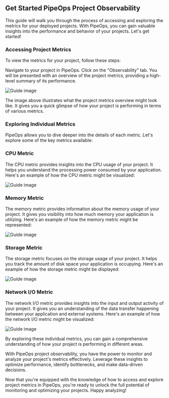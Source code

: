 ## Get Started PipeOps Project Observability 

This guide will walk you through the process of accessing and exploring the metrics for your deployed projects. With PipeOps, you can gain valuable insights into the performance and behavior of your projects. Let's get started!

### Accessing Project Metrics
To view the metrics for your project, follow these steps:

Navigate to your project in PipeOps.
Click on the "Observability" tab.
You will be presented with an overview of the project metrics, providing a high-level summary of its performance.

![Guide image](/assets/chrome_lxvOlOLMPs.png)

The image above illustrates what the project metrics overview might look like. It gives you a quick glimpse of how your project is performing in terms of various metrics.


### Exploring Individual Metrics

PipeOps allows you to dive deeper into the details of each metric. Let's explore some of the key metrics available:

### CPU Metric

The CPU metric provides insights into the CPU usage of your project. It helps you understand the processing power consumed by your application. Here's an example of how the CPU metric might be visualized:

![Guide image](/assets/cpu.png)

### Memory Metric

The memory metric provides information about the memory usage of your project. It gives you visibility into how much memory your application is utilizing. Here's an example of how the memory metric might be represented:

![Guide image](/assets/storage.png)

### Storage Metric

The storage metric focuses on the storage usage of your project. It helps you track the amount of disk space your application is occupying. Here's an example of how the storage metric might be displayed:

![Guide image](/assets/network.png)

### Network I/O Metric 

The network I/O metric provides insights into the input and output activity of your project. It gives you an understanding of the data transfer happening between your application and external systems. Here's an example of how the network I/O metric might be visualized:

![Guide image](/assets/memory.png)

By exploring these individual metrics, you can gain a comprehensive understanding of how your project is performing in different areas.

With PipeOps project observability, you have the power to monitor and analyze your project's metrics effectively. Leverage these insights to optimize performance, identify bottlenecks, and make data-driven decisions.

Now that you're equipped with the knowledge of how to access and explore project metrics in PipeOps, you're ready to unlock the full potential of monitoring and optimizing your projects. Happy analyzing!